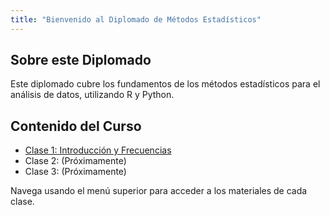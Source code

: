```yaml
---
title: "Bienvenido al Diplomado de Métodos Estadísticos"
---
```


## Sobre este Diplomado

Este diplomado cubre los fundamentos de los métodos estadísticos para el análisis de datos, utilizando R y Python.

## Contenido del Curso

- [Clase 1: Introducción y Frecuencias](clase1.qmd)
- Clase 2: (Próximamente)
- Clase 3: (Próximamente)

Navega usando el menú superior para acceder a los materiales de cada clase.